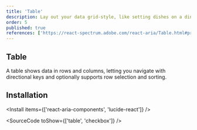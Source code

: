 ```yaml
---
title: 'Table'
description: Lay out your data grid-style, like setting dishes on a dinner table—clear and organized, perfect for comparison and review..
order: 5
published: true
references: ['https://react-spectrum.adobe.com/react-aria/Table.html#props', 'https://lucide.dev/icons']
---
```


## Table

A table shows data in rows and columns, letting you navigate with directional keys and optionally supports row selection and sorting.

<How isCenter={false} withNoPadding toUse='collections/table-demo' />

## Installation

<Install items={['react-aria-components', 'lucide-react']} />

<SourceCode toShow={['table', 'checkbox']} />
